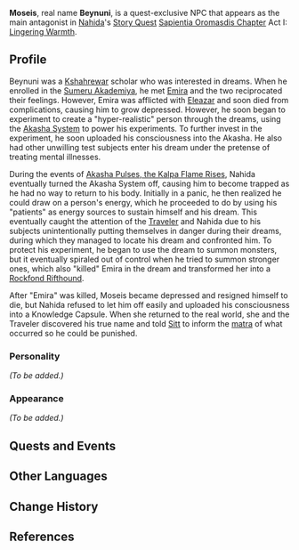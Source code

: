 {{Meta
<!-- Remove this template after adding the missing info -->
|missing_NPC_profile  = yes
}}
{{Character Infobox
|type             = Quest NPC
|image            = NPC Moseis.png
|realname         = Beynuni
|deceased         = <!-- Past (for deceased prior to events of the game) or free response -->
|region           = Sumeru
|location         = <!-- Where the character appears, if different from Region -->
|affiliation      = Kshahrewar
|title            = 

|ancestry         = <!-- Clan/family -->
|father           = 
|mother           = 
|spouse           = 
|sibling          = 
|child            = 
|relative         = 

|voiceEN          = [[imdb:nm8338757|Talon Warburton]]<ref>Twitter: [https://twitter.com/Talon_Warburton/status/1590569707153018881 EN VA Self Announcement]</ref>
|voiceCN          = 
|voiceJP          = {{w|ja:山口正秀|Yamaguchi Masahide ({{ja|山口正秀}})}}<ref>Twitter: [https://twitter.com/murosan_/status/1588124613179248641 JP VA Self Announcement]</ref>
|dialoguereward   = 
}}
'''Moseis''', real name '''Beynuni''', is a quest-exclusive NPC that appears as the main antagonist in [[Nahida]]'s [[Story Quest]] [[Sapientia Oromasdis Chapter]] Act I: [[Lingering Warmth]].
<!--
==Location==
{{subst:#tag:gallery|
NPC Location {{subst:PAGENAME}}.png{{subst:!}}{{subst:PAGENAME}}'s location
NPC Location {{subst:PAGENAME}} Context.png{{subst:!}}Additional context
|captionalign=center
}}
-->
==Profile==
Beynuni was a [[Kshahrewar]] scholar who was interested in dreams. When he enrolled in the [[Sumeru Akademiya]], he met [[Emira]] and the two reciprocated their feelings. However, Emira was afflicted with [[Eleazar]] and soon died from complications, causing him to grow depressed. However, he soon began to experiment to create a "hyper-realistic" person through the dreams, using the [[Akasha System]] to power his experiments. To further invest in the experiment, he soon uploaded his consciousness into the Akasha. He also had other unwilling test subjects enter his dream under the pretense of treating mental illnesses.

During the events of [[Akasha Pulses, the Kalpa Flame Rises]], Nahida eventually turned the Akasha System off, causing him to become trapped as he had no way to return to his body. Initially in a panic, he then realized he could draw on a person's energy, which he proceeded to do by using his "patients" as energy sources to sustain himself and his dream. This eventually caught the attention of the [[Traveler]] and Nahida due to his subjects unintentionally putting themselves in danger during their dreams, during which they managed to locate his dream and confronted him. To protect his experiment, he began to use the dream to summon monsters, but it eventually spiraled out of control when he tried to summon stronger ones, which also "killed" Emira in the dream and transformed her into a [[Rockfond Rifthound]].

After "Emira" was killed, Moseis became depressed and resigned himself to die, but Nahida refused to let him off easily and uploaded his consciousness into a Knowledge Capsule. When she returned to the real world, she and the Traveler discovered his true name and told [[Sitt]] to inform the [[matra]] of what occurred so he could be punished.

===Personality===
''(To be added.)''

===Appearance===
<!--Keep appearance section short and concise. Limit to 2 paragraphs with 3-4 sentences each.-->
''(To be added.)''

==Quests and Events==
{{Quests and Events}}
<!--
==Idle Quotes==
{{Dialogue start}}
: {{DIcon|Idle}} {{Tx}}
:: {{A|VO {{subst:PAGENAME}} 01.ogg}} "{{Tx}}"
{{Dialogue end}}

==Dialogue==
{{Dialogue start}}
:'''{{subst:PAGENAME}}:'''
:{{DIcon}}
{{Dialogue end}}
<!--
==Event Dialogue==
===Event Name===
{{Dialogue start}}
:'''{{subst:PAGENAME}}:'''
{{Dialogue end}}

==Trivia==
* 
-->
==Other Languages==
{{Flex|
===Moseis===
{{Other Languages
|default_hidden = 1
|en      = Moseis
|zhs     = 莫塞伊思
|zhs_rm  = Mòsāiyīsī
|zht     = 莫塞伊思
|zht_rm  = Mòsāiyīsī
|ja      = モセイス
|ja_rm   = Moseisu
|ko      = 모세이스
|ko_rm   = Moseiseu
|es      = Moseis
|fr      = Moseis
|ru      = Мозеис
|th      = Moseis
|vi      = Moseis
|de      = Moseis
|id      = Moseis
|pt      = Moseis
|tr      = Moseis
|it      = Moseis
}}
|
===Beynuni===
{{Other Languages
|default_hidden = 1
|en      = Beynuni
|zhs     = 贝诺尼
|zhs_rm  = Bèinuòní
|zht     = 貝諾尼
|zht_rm  = Bèinuòní
|ja      = べノニ
|ja_rm   = Benoni
|ko      = 베누니
|ko_rm   = Benuni
|es      = Benoni
|fr      = Beynuni
|ru      = Бейнуни
|th      = Beynuni
|vi      = Benoni
|de      = Beynuni
|id      = Beynuni
|pt      = Benoni
|tr      = Moseis
|it      = Moseis
}}
}}

==Change History==
{{Change History|3.2}}

==References==
{{Reflist}}